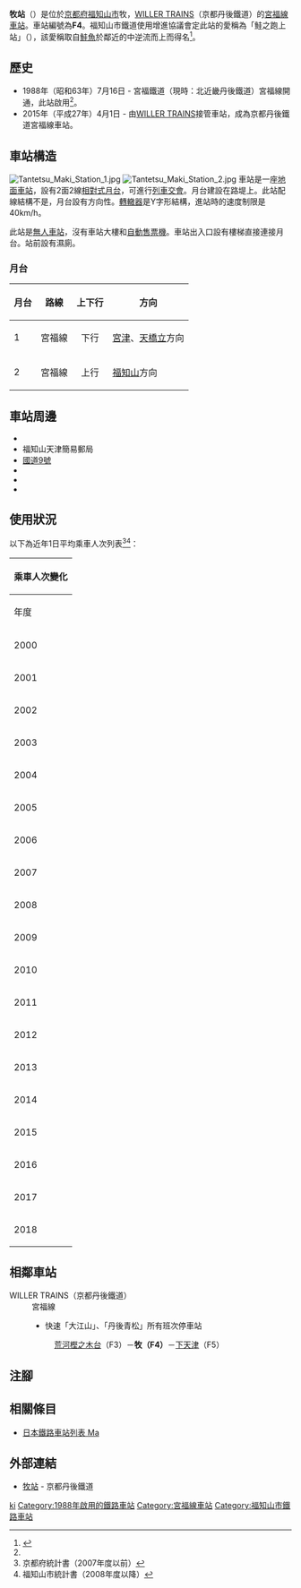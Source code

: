 {{NoteTA
|T=zh-hans:牧站 (京都府);zh-hk:牧站 (京都府);zh-tw:牧車站 (京都府);
|1=zh-hans:牧站;zh-hk:牧站;zh-tw:牧車站;
}}
{{Infobox station
|公司色 = #ea4f6f
|站名 = 牧
|圖片 = KTR Maki stn.jpg
|圖片說明 = 站全景
|日文原名 = 牧
|平假名 = まき
|羅馬拼音 = Maki
|副站名 = 鮭之跑上站
|電報略號 = 
|所在地 = {{JPN}}[[京都府|京都府]][[福知山市|福知山市]]牧
|座標 = {{coord|35|20|16.74|N|135|6|6.36|E|type:railwaystation_region:JP-24|display=inline,title}}
|車站構造 = [[地面車站|地面車站]]
|月台配置 = 2面2線
|啟用年月日 = 1988年（[[昭和|昭和]]63年）7月16日<ref name="sone14">{{Cite book|author={{Translink|ja|曽根悟|曾根悟}}（監修）|title=週刊 歴史でめぐる鉄道全路線 公営鉄道・私鉄|editor=朝日新聞出版分冊百科編集部（編集）|publisher={{Translink|ja|朝日新聞出版}}|series=週刊朝日百科|volume=14号 神戸電鉄・能勢電鉄・北条鉄道・北近畿タンゴ鉄道|date=2011-06-19|page=28|language=ja}}</ref> 
|廢站年月日 = 
|乘客人數 = 14
|上下車人次 = 
|統計年度 = 2018
|轉車 = 
|全寬備註 = [[無人車站|無人車站]]
|adjacent = {{Adjacent stations|system=京都丹後鐵道|line=F|left=荒河樫之木台|right=下天津|note-left=F3<br>2.2km|note-mid=F4<br>距離[[福知山站|福知山]]5.1km|note-right=F5<br>2.5km}}
}}
'''牧站'''（{{jpn|j=牧駅|hg=まきえき|rm=Maki eki|f=y}}）是位於[[京都府|京都府]][[福知山市|福知山市]]牧，[[WILLER_TRAINS|WILLER TRAINS]]（京都丹後鐵道）的[[宮福線|宮福線]][[鐵路車站|車站]]。車站編號為'''F4'''。福知山市鐵道使用增進協議會定此站的愛稱為「鮭之跑上站」（{{jpn|j=サケの遡上駅}}），該愛稱取自[[大麻哈魚|鮭魚]]於鄰近的{{Translink|ja|牧川}}中逆流而上而得名<ref>{{Cite press release|url=http://www.city.fukuchiyama.kyoto.jp/topics/entries/005279.html|title=KTR宮福線福知山市内駅の愛称の決定について|publisher=[[福知山市|福知山市]]|date=2015-03-31|accessdate=2015-05-04|archiveurl=https://web.archive.org/web/20150503100740/http://www.city.fukuchiyama.kyoto.jp/topics/entries/005279.html|archivedate=2015-05-03|language=ja|dead-url=no}}</ref>。

== 歷史 ==
* 1988年（昭和63年）7月16日 - 宮福鐵道（現時：北近畿丹後鐵道）宮福線開通，此站啟用<ref name="sone14"/>。
* 2015年（平成27年）4月1日 - 由[[WILLER_TRAINS|WILLER TRAINS]]接管車站，成為京都丹後鐵道宮福線車站。

== 車站構造 ==
[[File:Tantetsu_Maki_Station_1.jpg|thumb]]
[[File:Tantetsu_Maki_Station_2.jpg|thumb]]
車站是一座[[地面車站|地面車站]]，設有2面2線[[相對式月台|相對式月台]]，可進行[[列車交會|列車交會]]。月台建設在路堤上。此站配線結構不是{{Translink|ja|一線スルー|一線通過}}，月台設有方向性。[[轉轍器|轉轍器]]是Y字形結構，進站時的速度制限是40km/h。

此站是[[無人車站|無人車站]]，沒有車站大樓和[[自動售票機|自動售票機]]。車站出入口設有樓梯直接連接月台。站前設有濕廁。

=== 月台 ===
{| rules="rows" class="wikitable"
!月台!!路線!!上下行!!方向
|-
! 1
| {{Color|#ea4f6f|■}}宮福線
| style="text-align:center" | 下行
| [[宮津站|宮津]]、[[天橋立站|天橋立]]方向
|-
! 2
| {{Color|#ea4f6f|■}}宮福線
| style="text-align:center" | 上行
| [[福知山站|福知山]]方向
|}

== 車站周邊 ==
* {{Translink|ja|福知山市立天津小学校|福知山市立天津小學}}
* 福知山天津簡易郵局
* [[國道9號_(日本)|國道9號]]
* {{Translink|ja|国道175号|國道175號}}
* {{Translink|ja|由良川}}
* {{Translink|ja|牧川}}

== 使用狀況 ==
以下為近年1日平均乘車人次列表<ref>京都府統計書（2007年度以前）</ref><ref>福知山市統計書（2008年度以降）</ref>：
{| class="wikitable" style="margin: 1em 0.2em; text-align: center; font-size: 85%;"
|- style="background: #ddd;"
!colspan="2"|乘車人次變化
|-
!年度 !! 1日平均乘車人次
|-
|2000
|41
|-
|2001
|47
|-
|2002
|27
|-
|2003
|30
|-
|2004
|25
|-
|2005
|22
|-
|2006
|19
|-
|2007
|16
|-
|2008
|25
|-
|2009
|27
|-
|2010
|37
|-
|2011
|42
|-
|2012
|35
|-
|2013
|31
|-
|2014
|25
|-
|2015
|22
|-
|2016
|14
|-
|2017
|14
|-
|2018
|14
|}

== 相鄰車站 ==
; WILLER TRAINS（京都丹後鐵道）
: 宮福線
:* 快速「大江山」、「丹後青松」所有班次停車站
:: [[荒河樫之木台站|荒河樫之木台]]（F3）－'''牧（F4）'''－[[下天津站|下天津]]（F5）
== 注腳 ==
{{Reflist}}
== 相關條目 ==
* [[日本鐵路車站列表_Ma|日本鐵路車站列表 Ma]]
== 外部連結 ==
* [http://trains.willer.co.jp/station/maki/ 牧站] {{Wayback|url=http://trains.willer.co.jp/station/maki/ |date=20201118065654 }}{{ja icon}} - 京都丹後鐵道
{{宮福線}}
{{DEFAULTSORT:Maki}}
[[Category:日本鐵路車站_Ma|ki]]
[[Category:1988年啟用的鐵路車站|Category:1988年啟用的鐵路車站]]
[[Category:宮福線車站|Category:宮福線車站]]
[[Category:福知山市鐵路車站|Category:福知山市鐵路車站]]